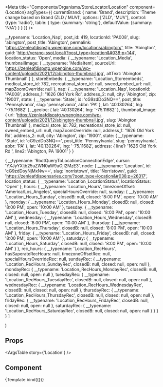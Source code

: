 
<Meta
  title="Components/Organisms/StoreLocator/Location"
  component={Location}
  argTypes={{
    currentBrand: {
      name: 'Brand',
      description: 'Theme change based on Brand (ZLD / MUV)',
      options: ['ZLD', 'MUV'],
      control: {type: 'radio'},
      table: {
        type: {summary: 'string'},
        defaultValue: {summary: 'N/A'}
      }
    }
  }}
/>

  __typename: 'Location_Nap',
  post_id: 419,
  locationId: 'PA008',
  slug: 'abington',
  post_title: 'Abington',
  permalink: 'https://zenleafdispstg.wpengine.com/locations/abington/',
  title: 'Abington',
  guid: 'http://verano-ssot.local/?post_type=location&#038;p=144',
  location_status: 'Open',
  media: {
    __typename: 'Location_Media',
    thumbnailImage: {
      __typename: 'MediaItem',
      sourceUrl: 'https://zenleafdispstg.wpengine.com/wp-content/uploads/2021/12/abington-thumbnail.jpg',
      altText: 'Abington Thumbnail'
    }
  },
  storeEmbeds: {
    __typename: 'Location_Storeembeds',
    medical_store_id: 782,
    recreational_store_id: null,
    sweed_embed_url: null,
    mapZoomOverride: null
  },
  nap: {
    __typename: 'Location_Nap',
    locationId: 'PA008',
    address_1: '1626 Old York Rd',
    address_2: null,
    city: 'Abington',
    zip: '19001',
    state: {
      __typename: 'State',
      id: 'cG9zdDo3NQ==',
      post_title: 'Pennsylvania',
      slug: 'pennsylvania',
      abbr: 'PA'
    },
    lat: '40.130264',
    lng: '-75.11682'
  },
  _geoloc: {
    lat: '40.130264',
    lng: '-75.11682'
  },
  thumbnail_image: {
    url: 'https://zenleafdispstg.wpengine.com/wp-content/uploads/2021/12/abington-thumbnail.jpg',
    slug: 'Abington Thumbnail'
  },
  medical_store_id: 782,
  recreational_store_id: null,
  sweed_embed_url: null,
  mapZoomOverride: null,
  address_1: '1626 Old York Rd',
  address_2: null,
  city: 'Abington',
  zip: '19001',
  state: {
    __typename: 'State',
    id: 'cG9zdDo3NQ==',
    post_title: 'Pennsylvania',
    slug: 'pennsylvania',
    abbr: 'PA'
  },
  lat: '40.130264',
  lng: '-75.11682',
  address: {
    line1: '1626 Old York Rd ',
    line2: 'Abington, PA 19001'
  }
}

  {
    __typename: 'RootQueryToLocationConnectionEdge',
    cursor: 'YXJyYXljb25uZWN0aW9uOjI2MzE3',
    node: {
      __typename: 'Location',
      id: 'cG9zdDoyNjMxNw==',
      slug: 'norristown',
      title: 'Norristown',
      guid: 'https://zenleafdispensaries.com/?post_type=location&#038;p=26317',
      location_status: {
        __typename: 'Location_LocationStatus',
        locationStatus: 'Open'
      },
      hours: {
        __typename: 'Location_Hours',
        timezoneOffset: 'America/Los_Angeles',
        specialHoursOverride: null,
        sunday: {
          __typename: 'Location_Hours_Sunday',
          closedB: null,
          closed: '8:00 PM',
          open: '10:00 AM'
        },
        monday: {
          __typename: 'Location_Hours_Monday',
          closedB: null,
          closed: '8:00 PM',
          open: '10:00 AM'
        },
        tuesday: {
          __typename: 'Location_Hours_Tuesday',
          closedB: null,
          closed: '8:00 PM',
          open: '10:00 AM'
        },
        wednesday: {
          __typename: 'Location_Hours_Wednesday',
          closedB: null,
          closed: '8:00 PM',
          open: '10:00 AM'
        },
        thursday: {
          __typename: 'Location_Hours_Thursday',
          closedB: null,
          closed: '8:00 PM',
          open: '10:00 AM'
        },
        friday: {
          __typename: 'Location_Hours_Friday',
          closedB: null,
          closed: '8:00 PM',
          open: '10:00 AM'
        },
        saturday: {
          __typename: 'Location_Hours_Saturday',
          closedB: null,
          closed: '8:00 PM',
          open: '10:00 AM'
        }
      },
      rec_hours: {
        __typename: 'Location_RecHours',
        hasSaperateRecHours: null,
        timezoneOffsetRec: null,
        specialHoursOverrideRec: null,
        sundayRec: {
          __typename: 'Location_RecHours_SundayRec',
          closedB: null,
          closed: null,
          open: null
        },
        mondayRec: {
          __typename: 'Location_RecHours_MondayRec',
          closedB: null,
          closed: null,
          open: null
        },
        tuesdayRec: {
          __typename: 'Location_RecHours_TuesdayRec',
          closedB: null,
          closed: null,
          open: null
        },
        wednesdayRec: {
          __typename: 'Location_RecHours_WednesdayRec',
          closedB: null,
          closed: null,
          open: null
        },
        thursdayRec: {
          __typename: 'Location_RecHours_ThursdayRec',
          closedB: null,
          closed: null,
          open: null
        },
        fridayRec: {
          __typename: 'Location_RecHours_FridayRec',
          closedB: null,
          closed: null,
          open: null
        },
        saturdayRec: {
          __typename: 'Location_RecHours_SaturdayRec',
          closedB: null,
          closed: null,
          open: null
        }
      }
    }
  }
]

  <div className={`${currentBrand == BRAND.MUV ? 'theme-muv' : 'theme-zld'}`}>
    <Location store={store} storeTimings={storeTimings} currentBrand={currentBrand} />
  </div>
)

## Props

<ArgsTable story={'Location'} />

## Component

<Canvas>
  <Story
    name="Location"
    args={{
      currentBrand: 'ZLD'
    }}
  >
    {Template.bind({})}
  </Story>
</Canvas>
